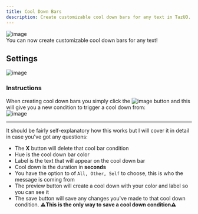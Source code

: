```yaml
---
title: Cool Down Bars
description: Create customizable cool down bars for any text in TazUO.
---
```


![image](https://user-images.githubusercontent.com/3859393/226915670-87d08717-70af-4902-91f4-608e0b344ce0.png)  
You can now create customizable cool down bars for any text!

## Settings
![image](https://github.com/bittiez/TazUO/assets/3859393/36adda00-2930-4a10-a4b5-14bff322be4e)
  

### Instructions
When creating cool down bars you simply click the ![image](https://github.com/bittiez/TazUO/assets/3859393/85b7caff-5ca9-44df-9bad-fa36017e8408) button and this will give you a new condition to trigger a cool down from:  
![image](https://github.com/bittiez/TazUO/assets/3859393/30d21be4-8108-431a-aba5-652b6a3e1916)

***

It should be fairly self-explanatory how this works but I will cover it in detail in case you've got any questions:
* The **X** button will delete that cool bar condition
* Hue is the cool down bar color
* Label is the text that will appear on the cool down bar
* Cool down is the duration in **seconds**
* You have the option to of `All, Other, Self` to choose, this is who the message is coming from
* The preview button will create a cool down with your color and label so you can see it
* The save button will save any changes you've made to that cool down condition. **:warning:This is the only way to save a cool down condition:warning:**